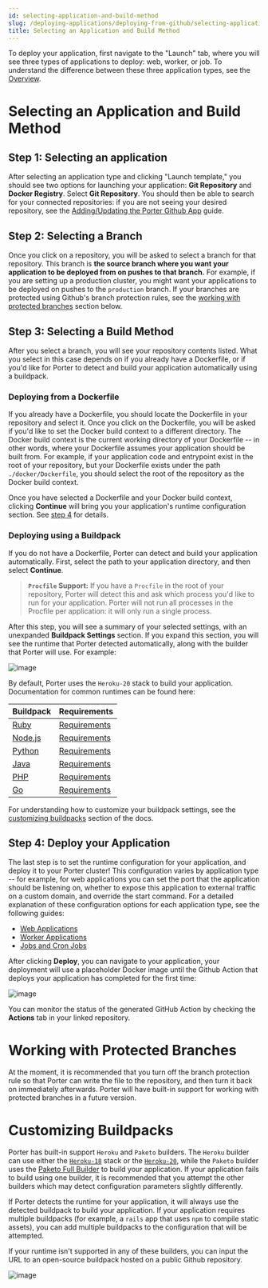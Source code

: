 ```yaml
---
id: selecting-application-and-build-method
slug: /deploying-applications/deploying-from-github/selecting-application-and-build-method
title: Selecting an Application and Build Method
---
```


To deploy your application, first navigate to the "Launch" tab, where you will see three types of applications to deploy: web, worker, or job. To understand the difference between these three application types, see the [Overview](doc:overview-1).

# Selecting an Application and Build Method

## Step 1: Selecting an application

After selecting an application type and clicking "Launch template," you should see two options for launching your application: **Git Repository** and **Docker Registry**. Select **Git Repository**. You should then be able to search for your connected repositories: if you are not seeing your desired repository, see the [Adding/Updating the Porter Github App](doc:adding-the-porter-github-app) guide.

## Step 2: Selecting a Branch

Once you click on a repository, you will be asked to select a branch for that repository. This branch is **the source branch where you want your application to be deployed from on pushes to that branch.** For example, if you are setting up a production cluster, you might want your applications to be deployed on pushes to the `production` branch. If your branches are protected using Github's branch protection rules, see the [working with protected branches](#working-with-protected-branches) section below.

## Step 3: Selecting a Build Method

After you select a branch, you will see your repository contents listed. What you select in this case depends on if you already have a Dockerfile, or if you'd like for Porter to detect and build your application automatically using a buildpack.

### Deploying from a Dockerfile

If you already have a Dockerfile, you should locate the Dockerfile in your repository and select it. Once you click on the Dockerfile, you will be asked if you'd like to set the Docker build context to a different directory. The Docker build context is the current working directory of your Dockerfile -- in other words, where your Dockerfile assumes your application should be built from. For example, if your application code and entrypoint exist in the root of your repository, but your Dockerfile exists under the path `./docker/Dockerfile`, you should select the root of the repository as the Docker build context.

Once you have selected a Dockerfile and your Docker build context, clicking **Continue** will bring you your application's runtime configuration section. See [step 4](#step-4-deploy-your-application) for details.

### Deploying using a Buildpack

If you do not have a Dockerfile, Porter can detect and build your application automatically. First, select the path to your application directory, and then select **Continue**.

> **`Procfile` Support:** If you have a `Procfile` in the root of your repository, Porter will detect this and ask which process you'd like to run for your application. Porter will not run all processes in the Procfile per application: it will only run a single process.

After this step, you will see a summary of your selected settings, with an unexpanded **Buildpack Settings** section. If you expand this section, you will see the runtime that Porter detected automatically, along with the builder that Porter will use. For example:

![image](https://files.readme.io/34fc154-Screen_Shot_2021-12-20_at_7.46.02_AM.png)

By default, Porter uses the `Heroku-20` stack to build your application. Documentation for common runtimes can be found here:

| Buildpack                                                                        | Requirements                                                         |
| :------------------------------------------------------------------------------- | :------------------------------------------------------------------- |
| [Ruby](https://elements.heroku.com/buildpacks/heroku/heroku-buildpack-ruby)      | [Requirements](https://devcenter.heroku.com/articles/ruby-support)   |
| [Node.js](https://elements.heroku.com/buildpacks/heroku/heroku-buildpack-nodejs) | [Requirements](https://devcenter.heroku.com/articles/nodejs-support) |
| [Python](https://elements.heroku.com/buildpacks/heroku/heroku-buildpack-python)  | [Requirements](https://devcenter.heroku.com/articles/python-support) |
| [Java](https://elements.heroku.com/buildpacks/heroku/heroku-buildpack-java)      | [Requirements](https://devcenter.heroku.com/articles/java-support)   |
| [PHP](https://elements.heroku.com/buildpacks/heroku/heroku-buildpack-php)        | [Requirements](https://devcenter.heroku.com/articles/php-support)    |
| [Go](https://elements.heroku.com/buildpacks/heroku/heroku-buildpack-go)          | [Requirements](https://devcenter.heroku.com/articles/go-support)     |

For understanding how to customize your buildpack settings, see the [customizing buildpacks](#customizing-buildpacks) section of the docs.

## Step 4: Deploy your Application

The last step is to set the runtime configuration for your application, and deploy it to your Porter cluster! This configuration varies by application type -- for example, for web applications you can set the port that the application should be listening on, whether to expose this application to external traffic on a custom domain, and override the start command. For a detailed explanation of these configuration options for each application type, see the following guides:

- [Web Applications](doc:web-applications)
- [Worker Applications](doc:worker-applications)
- [Jobs and Cron Jobs](doc:overview-3)

After clicking **Deploy**, you can navigate to your application, your deployment will use a placeholder Docker image until the Github Action that deploys your application has completed for the first time:

![image](https://files.readme.io/b3b2ff9-Screen_Shot_2021-12-20_at_8.48.58_AM.png)

You can monitor the status of the generated GitHub Action by checking the **Actions** tab in your linked repository.

# Working with Protected Branches

At the moment, it is recommended that you turn off the branch protection rule so that Porter can write the file to the repository, and then turn it back on immediately afterwards. Porter will have built-in support for working with protected branches in a future version.

# Customizing Buildpacks

Porter has built-in support `Heroku` and `Paketo` builders. The `Heroku` builder can use either the [`Heroku-18`](https://devcenter.heroku.com/articles/heroku-18-stack) stack or the [`Heroku-20`](https://devcenter.heroku.com/articles/heroku-20-stack), while the `Paketo` builder uses the [Paketo Full Builder](https://paketo.io/docs/concepts/builders/#full) to build your application. If your application fails to build using one builder, it is recommended that you attempt the other builders which may detect configuration parameters slightly differently.

If Porter detects the runtime for your application, it will always use the detected buildpack to build your application. If your application requires multiple buildpacks (for example, a `rails` app that uses `npm` to compile static assets), you can add multiple buildpacks to the configuration that will be attempted.

If your runtime isn't supported in any of these builders, you can input the URL to an open-source buildpack hosted on a public Github repository.

![image](https://files.readme.io/7b2f503-custom_buildpack.png)
